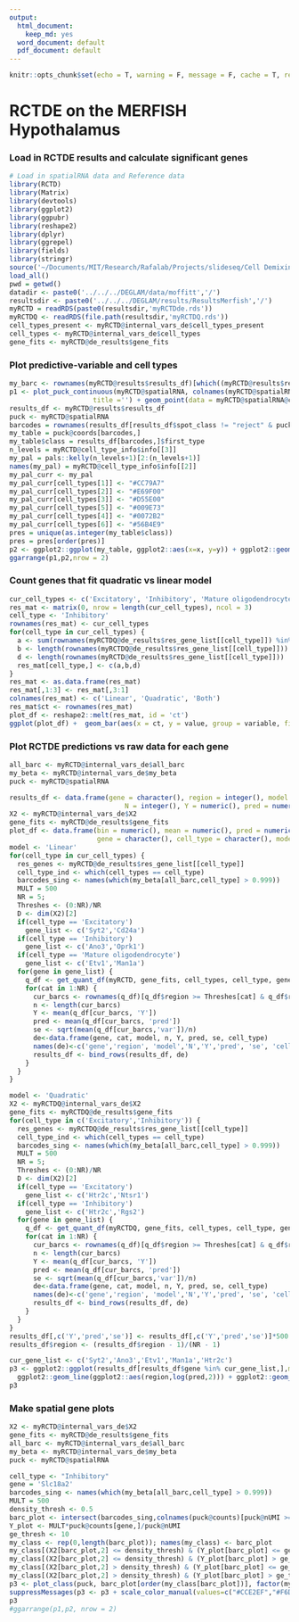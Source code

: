 ```yaml
---
output:
  html_document:
    keep_md: yes
  word_document: default
  pdf_document: default
---
```


```r
knitr::opts_chunk$set(echo = T, warning = F, message = F, cache = T, results = 'hide')
```

# RCTDE on the MERFISH Hypothalamus

### Load in RCTDE results and calculate significant genes

```r
# Load in spatialRNA data and Reference data
library(RCTD)
library(Matrix)
library(devtools)
library(ggplot2)
library(ggpubr)
library(reshape2)
library(dplyr)
library(ggrepel)
library(fields)
library(stringr)
source('~/Documents/MIT/Research/Rafalab/Projects/slideseq/Cell Demixing/ContentStructure/RCTD/AnalysisRCTDE/helper_functions/merge_de_helper.R')
load_all()
pwd = getwd()
datadir <- paste0('../../../DEGLAM/data/moffitt','/')
resultsdir <- paste0('../../../DEGLAM/results/ResultsMerfish','/')
myRCTD = readRDS(paste0(resultsdir,'myRCTDde.rds'))
myRCTDQ <- readRDS(file.path(resultsdir,'myRCTDQ.rds'))
cell_types_present <- myRCTD@internal_vars_de$cell_types_present
cell_types <- myRCTD@internal_vars_de$cell_types
gene_fits <- myRCTD@de_results$gene_fits
```

### Plot predictive-variable and cell types

```r
my_barc <- rownames(myRCTD@results$results_df)[which((myRCTD@results$results_df$first_type == 'monocyte/DC' & myRCTD@results$results_df$spot_class != 'reject') | (myRCTD@results$results_df$second_type == 'monocyte/DC' & myRCTD@results$results_df$spot_class == 'doublet_certain' ))]
p1 <- plot_puck_continuous(myRCTD@spatialRNA, colnames(myRCTD@spatialRNA@counts) , myRCTD@internal_vars_de$X2[,2], 
                     title ='') + geom_point(data = myRCTD@spatialRNA@coords[my_barc,], size = 0.6)+ ggplot2::scale_shape_identity() + ggplot2::theme_classic() + ggplot2::scale_size_identity() + coord_fixed() + theme(legend.position="top")+  geom_segment(aes(x = 1934.6, y = -3990, xend = 2184.6, yend = -3990), color = "black") + theme(axis.title.x=element_blank(),axis.text.x=element_blank(),axis.ticks.x=element_blank(), axis.title.y=element_blank(),axis.text.y=element_blank(),axis.ticks.y=element_blank())+ scale_color_gradientn(colors = pals::brewer.blues(20)[2:20],name = "Distance from midline", labels = c(0,1),breaks = c(0,1), limits = c(0,1))
results_df <- myRCTD@results$results_df
puck <- myRCTD@spatialRNA
barcodes = rownames(results_df[results_df$spot_class != "reject" & puck@nUMI >= 100,])
my_table = puck@coords[barcodes,]
my_table$class = results_df[barcodes,]$first_type
n_levels = myRCTD@cell_type_info$info[[3]]
my_pal = pals::kelly(n_levels+1)[2:(n_levels+1)]
names(my_pal) = myRCTD@cell_type_info$info[[2]]
my_pal_curr <- my_pal
my_pal_curr[cell_types[1]] <- "#CC79A7"
my_pal_curr[cell_types[2]] <- "#E69F00"
my_pal_curr[cell_types[3]] <- "#D55E00"
my_pal_curr[cell_types[5]] <- "#009E73"
my_pal_curr[cell_types[4]] <- "#0072B2"
my_pal_curr[cell_types[6]] <- "#56B4E9"
pres = unique(as.integer(my_table$class))
pres = pres[order(pres)]
p2 <- ggplot2::ggplot(my_table, ggplot2::aes(x=x, y=y)) + ggplot2::geom_point(ggplot2::aes(size = .4, shape=19,color=class)) + ggplot2::scale_color_manual("",values = my_pal_curr[pres], breaks = cell_types, labels = cell_types)+ ggplot2::scale_shape_identity() + ggplot2::theme_classic() + ggplot2::scale_size_identity() + coord_fixed() + theme(legend.position="top")+ guides(colour = guide_legend(override.aes = list(size=2)))+ geom_segment(aes(x = 1934.6, y = -4000, xend = 2184.6, yend = -4000), color = "black") + theme(axis.title.x=element_blank(),axis.text.x=element_blank(),axis.ticks.x=element_blank(), axis.title.y=element_blank(),axis.text.y=element_blank(),axis.ticks.y=element_blank())
ggarrange(p1,p2,nrow = 2)
```
### Count genes that fit quadratic vs linear model

```r
cur_cell_types <- c('Excitatory', 'Inhibitory', 'Mature oligodendrocyte')
res_mat <- matrix(0, nrow = length(cur_cell_types), ncol = 3)
cell_type <- 'Inhibitory'
rownames(res_mat) <- cur_cell_types
for(cell_type in cur_cell_types) {
  a <- sum(rownames(myRCTDQ@de_results$res_gene_list[[cell_type]]) %in% rownames(myRCTD@de_results$res_gene_list[[cell_type]]))
  b <- length(rownames(myRCTDQ@de_results$res_gene_list[[cell_type]]))
  d <- length(rownames(myRCTD@de_results$res_gene_list[[cell_type]]))
  res_mat[cell_type,] <- c(a,b,d)
}
res_mat <- as.data.frame(res_mat)
res_mat[,1:3] <- res_mat[,3:1]
colnames(res_mat) <- c('Linear', 'Quadratic', 'Both')
res_mat$ct <- rownames(res_mat)
plot_df <- reshape2::melt(res_mat, id = 'ct')
ggplot(plot_df) +  geom_bar(aes(x = ct, y = value, group = variable, fill = variable), stat = 'identity', position = 'dodge') + theme_classic() + ylab('Number of significant genes detected') + scale_fill_manual("Model", breaks = c('Linear','Quadratic','Both'), labels = c('Linear','Quadratic','Both'), values = unname(my_pal_curr[c(4,6,7)]))+ xlab('Cell type')

```

### Plot RCTDE predictions vs raw data for each gene

```r
all_barc <- myRCTD@internal_vars_de$all_barc
my_beta <- myRCTD@internal_vars_de$my_beta
puck <- myRCTD@spatialRNA
```
```r
results_df <- data.frame(gene = character(), region = integer(), model = character(),
                             N = integer(), Y = numeric(), pred = numeric(), se = numeric(), cell_type = character())
X2 <- myRCTD@internal_vars_de$X2
gene_fits <- myRCTD@de_results$gene_fits
plot_df <- data.frame(bin = numeric(), mean = numeric(), pred = numeric(), ub = numeric(), lb = numeric(),
                      gene = character(), cell_type = character(), model = character())
model <- 'Linear'
for(cell_type in cur_cell_types) {
  res_genes <- myRCTD@de_results$res_gene_list[[cell_type]]
  cell_type_ind <- which(cell_types == cell_type)
  barcodes_sing <- names(which(my_beta[all_barc,cell_type] > 0.999))
  MULT = 500
  NR = 5;
  Threshes <- (0:NR)/NR
  D <- dim(X2)[2] 
  if(cell_type == 'Excitatory')
    gene_list <- c('Syt2','Cd24a')
  if(cell_type == 'Inhibitory')
    gene_list <- c('Ano3','Oprk1')
  if(cell_type == 'Mature oligodendrocyte')
    gene_list <- c('Etv1','Man1a')
  for(gene in gene_list) {
    q_df <- get_quant_df(myRCTD, gene_fits, cell_types, cell_type, gene, multi_region = F, prop_thresh = 0.999)
    for(cat in 1:NR) {
      cur_barcs <- rownames(q_df)[q_df$region >= Threshes[cat] & q_df$region <= Threshes[cat + 1]]
      n <- length(cur_barcs)
      Y <- mean(q_df[cur_barcs, 'Y'])
      pred <- mean(q_df[cur_barcs, 'pred'])
      se <- sqrt(mean(q_df[cur_barcs,'var'])/n)
      de<-data.frame(gene, cat, model, n, Y, pred, se, cell_type)
      names(de)<-c('gene','region', 'model','N','Y','pred', 'se', 'cell_type')
      results_df <- bind_rows(results_df, de)
    }
  }
}

model <- 'Quadratic'
X2 <- myRCTDQ@internal_vars_de$X2
gene_fits <- myRCTDQ@de_results$gene_fits
for(cell_type in c('Excitatory','Inhibitory')) {
  res_genes <- myRCTDQ@de_results$res_gene_list[[cell_type]]
  cell_type_ind <- which(cell_types == cell_type)
  barcodes_sing <- names(which(my_beta[all_barc,cell_type] > 0.999))
  MULT = 500
  NR = 5;
  Threshes <- (0:NR)/NR
  D <- dim(X2)[2] 
  if(cell_type == 'Excitatory')
    gene_list <- c('Htr2c','Ntsr1')
  if(cell_type == 'Inhibitory')
    gene_list <- c('Htr2c','Rgs2')
  for(gene in gene_list) {
    q_df <- get_quant_df(myRCTDQ, gene_fits, cell_types, cell_type, gene, multi_region = F, prop_thresh = 0.999)
    for(cat in 1:NR) {
      cur_barcs <- rownames(q_df)[q_df$region >= Threshes[cat] & q_df$region <= Threshes[cat + 1]]
      n <- length(cur_barcs)
      Y <- mean(q_df[cur_barcs, 'Y'])
      pred <- mean(q_df[cur_barcs, 'pred'])
      se <- sqrt(mean(q_df[cur_barcs,'var'])/n)
      de<-data.frame(gene, cat, model, n, Y, pred, se, cell_type)
      names(de)<-c('gene','region', 'model','N','Y','pred', 'se', 'cell_type')
      results_df <- bind_rows(results_df, de)
    }
  }
}
results_df[,c('Y','pred','se')] <- results_df[,c('Y','pred','se')]*500 # convert to counts per 500
results_df$region <- (results_df$region - 1)/(NR - 1)
```
```r
cur_gene_list <- c('Syt2','Ano3','Etv1','Man1a','Htr2c')
p3 <- ggplot2::ggplot(results_df[results_df$gene %in% cur_gene_list,],mapping = ggplot2::aes(x=region,y=log(Y,2), color = gene, linetype = model)) + ggplot2::geom_point() + ggplot2::theme_classic() +
  ggplot2::geom_line(ggplot2::aes(region,log(pred,2))) + ggplot2::geom_errorbar(aes(ymin = log(Y - 1.96*se,2), ymax = log(Y + 1.96*se,2)), width = 0.05) + facet_wrap(cell_type ~.) + xlab('Distance from midline') + ylab('Log gene expression') + labs(linetype = 'Model') + scale_color_manual("Gene", breaks = cur_gene_list, labels = cur_gene_list, values = unname(my_pal_curr[c(1,4,6,7,9)]))
p3
```

### Make spatial gene plots

```r
X2 <- myRCTD@internal_vars_de$X2
gene_fits <- myRCTD@de_results$gene_fits
all_barc <- myRCTD@internal_vars_de$all_barc
my_beta <- myRCTD@internal_vars_de$my_beta
puck <- myRCTD@spatialRNA

cell_type <- "Inhibitory"
gene = 'Slc18a2'
barcodes_sing <- names(which(my_beta[all_barc,cell_type] > 0.999))
MULT = 500
density_thresh <- 0.5
barc_plot <- intersect(barcodes_sing,colnames(puck@counts)[puck@nUMI >= 200])
Y_plot <- MULT*puck@counts[gene,]/puck@nUMI
ge_thresh <- 10
my_class <- rep(0,length(barc_plot)); names(my_class) <- barc_plot
my_class[(X2[barc_plot,2] <= density_thresh) & (Y_plot[barc_plot] <= ge_thresh)] <- 2
my_class[(X2[barc_plot,2] <= density_thresh) & (Y_plot[barc_plot] > ge_thresh)] <- 4
my_class[(X2[barc_plot,2] > density_thresh) & (Y_plot[barc_plot] <= ge_thresh)] <- 1
my_class[(X2[barc_plot,2] > density_thresh) & (Y_plot[barc_plot] > ge_thresh)] <- 3
p3 <- plot_class(puck, barc_plot[order(my_class[barc_plot])], factor(my_class)) + ggtitle(gene)
suppressMessages(p3 <- p3 + scale_color_manual(values=c("#CCE2EF","#F6DECC","#0072B2","#D55E00"))+ ggplot2::scale_shape_identity() + ggplot2::theme_classic() + ggplot2::scale_size_identity() + coord_fixed() + theme(legend.position="top")+ guides(colour = guide_legend(override.aes = list(size=2)))+ geom_segment(aes(x = 1934.6, y = -4000, xend = 2184.6, yend = -4000), color = "black") + theme(axis.title.x=element_blank(),axis.text.x=element_blank(),axis.ticks.x=element_blank(), axis.title.y=element_blank(),axis.text.y=element_blank(),axis.ticks.y=element_blank()))
p3
#ggarrange(p1,p2, nrow = 2)
```
